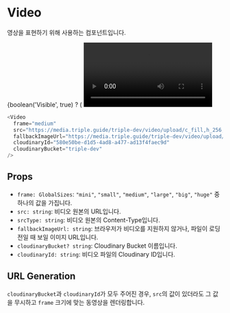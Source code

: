 
<Meta title="Core-Elements | Video" component={Video} />

# Video

영상을 표현하기 위해 사용하는 컴포넌트입니다.

<Preview>
  <Story name="비디오">
    {boolean('Visible', true) ? (
      <Video
        frame={select(
          'Frame',
          ['mini', 'small', 'medium', 'large', 'big', 'huge'],
          'small',
        )}
        src={text(
          'URL',
          'https://media.triple.guide/triple-dev/video/upload/c_fill,h_256,w_256,f_auto/580e50be-d1d5-4ad8-a477-ad13f4faec9d.mp4',
        )}
        fallbackImageUrl={text(
          'Fallback URL',
          'https://media.triple.guide/triple-dev/video/upload/c_limit,f_auto,h_1024,w_1024/580e50be-d1d5-4ad8-a477-ad13f4faec9d.jpeg',
        )}
        cloudinaryId={text(
          'Cloudinary ID',
          '580e50be-d1d5-4ad8-a477-ad13f4faec9d',
        )}
        cloudinaryBucket={text('Cloudinary Bucket', 'triple-dev')}
      />
    ) : (
      <div>Hidden</div>
    )}
  </Story>
</Preview>

```js
<Video
  frame="medium"
  src="https://media.triple.guide/triple-dev/video/upload/c_fill,h_256,w_256,f_auto/580e50be-d1d5-4ad8-a477-ad13f4faec9d.mp4"
  fallbackImageUrl="https://media.triple.guide/triple-dev/video/upload/c_limit,f_auto,h_1024,w_1024/580e50be-d1d5-4ad8-a477-ad13f4faec9d.jpeg"
  cloudinaryId="580e50be-d1d5-4ad8-a477-ad13f4faec9d"
  cloudinaryBucket="triple-dev"
/>
```

## Props

- `frame: GlobalSizes`: `"mini"`, `"small"`, `"medium"`, `"large"`, `"big"`,
  `"huge"` 중 하나의 값을 가집니다.
- `src: string`: 비디오 원본의 URL입니다.
- `srcType: string`: 비디오 원본의 Content-Type입니다.
- `fallbackImageUrl: string`: 브라우저가 비디오를 지원하지 않거나, 파일이
  로딩 전일 때 보일 이미지 URL입니다.
- `cloudinaryBucket? string`: Cloudinary Bucket 이름입니다.
- `cloudinaryId: string`: 비디오 파일의 Cloudinary ID입니다.

## URL Generation

`cloudinaryBucket`과 `cloudinaryId`가 모두 주어진 경우, `src`의 값이 있더라도
그 값을 무시하고 `frame` 크기에 맞는 동영상을 렌더링합니다.
